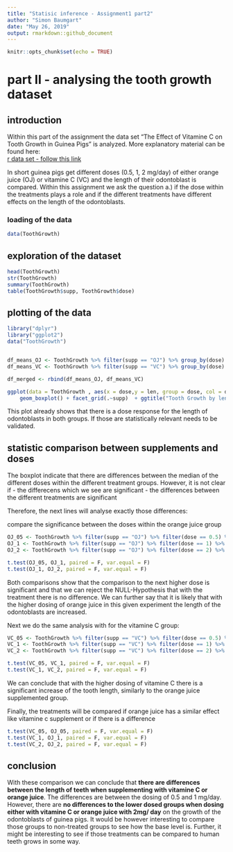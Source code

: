 ```yaml
---
title: "Statisic inference - Assignment1 part2"
author: "Simon Baumgart"
date: "May 26, 2019"
output: rmarkdown::github_document
---
```


```r
knitr::opts_chunk$set(echo = TRUE)
```
# part II - analysing the tooth growth dataset 

## introduction
Within this part of the assignment the data set "The Effect of Vitamine C on Tooth Growth in Guinea Pigs" is analyzed. More explanatory material can be found here:  
[r data set - follow this link](https://stat.ethz.ch/R-manual/R-devel/library/datasets/html/ToothGrowth.html)

In short guinea pigs get different doses (0.5, 1, 2 mg/day) of either orange juice (OJ) or vitamine C (VC) and the length of their odontoblast is compared. Within this assignment we ask the question a.) if the dose within the treatments plays a role and if the different treatments have different effects on the length of the odontoblasts. 

### loading of the data
```r
data(ToothGrowth)
```

## exploration of the dataset
```r
head(ToothGrowth)
str(ToothGrowth)
summary(ToothGrowth)
table(ToothGrowth$supp, ToothGrowth$dose)
``` 

## plotting of the data
```r
library("dplyr")
library("ggplot2")
data("ToothGrowth")


df_means_OJ <- ToothGrowth %>% filter(supp == "OJ") %>% group_by(dose) %>% summarise(value=mean(len)) %>% mutate(supp = "OJ")
df_means_VC <- ToothGrowth %>% filter(supp == "VC") %>% group_by(dose) %>% summarise(value=mean(len)) %>% mutate(supp ="VC")

df_merged <- rbind(df_means_OJ, df_means_VC)

ggplot(data = ToothGrowth , aes(x = dose,y = len, group = dose, col = dose)) + 
    geom_boxplot() + facet_grid(.~supp)  + ggtitle("Tooth Growth by length, supplement and dose") +  xlab("Dose (mg/day)") + ylab("Length")
```
  
This plot already shows that there is a dose response for the length of odontoblasts in both groups. If those are statistically relevant needs to be validated.

## statistic comparison between supplements and doses

The boxplot indicate that there are differences between the median of the different doses within the different treatment groups. However, it is not clear if 
    - the differecens which we see are significant 
    - the differences between the different treatments are significant

Therefore, the next lines will analyse exactly those differences:

compare the significance between the doses within the orange juice group
```r
OJ_05 <- ToothGrowth %>% filter(supp == "OJ") %>% filter(dose == 0.5) %>% select(len)
OJ_1 <- ToothGrowth %>% filter(supp == "OJ") %>% filter(dose == 1) %>% select(len)
OJ_2 <- ToothGrowth %>% filter(supp == "OJ") %>% filter(dose == 2) %>% select(len)
```

```r
t.test(OJ_05, OJ_1, paired = F, var.equal = F)
t.test(OJ_1, OJ_2, paired = F, var.equal = F)
```
Both comparisons show that the comparison to the next higher dose is significant and that we can reject the NULL-Hypothesis that with the treatment there is no difference. We can further say that it is likely that with the higher dosing of orange juice in this given experiment the length of the odontoblasts are increased.

Next we do the same analysis with for the vitamine C group:
```r
VC_05 <- ToothGrowth %>% filter(supp == "VC") %>% filter(dose == 0.5) %>% select(len)
VC_1 <- ToothGrowth %>% filter(supp == "VC") %>% filter(dose == 1) %>% select(len)
VC_2 <- ToothGrowth %>% filter(supp == "VC") %>% filter(dose == 2) %>% select(len)
```

```r
t.test(VC_05, VC_1, paired = F, var.equal = F)
t.test(VC_1, VC_2, paired = F, var.equal = F)
```
We can conclude that with the higher dosing of vitamine C there is a significant increase of the tooth length, similarly to the orange juice supplemented group.

Finally, the treatments will be compared if orange juice has a similar effect like vitamine c supplement or if there is a difference

```r
t.test(VC_05, OJ_05, paired = F, var.equal = F)
t.test(VC_1, OJ_1, paired = F, var.equal = F)
t.test(VC_2, OJ_2, paired = F, var.equal = F)

``` 
## conclusion
With these comparison we can conclude that __there are differences between the length of teeth when supplementing with vitamine C or orange juice__. The differences are between the dosing of 0.5 and 1 mg/day. However, there are __no differences to the lower dosed groups when dosing either with vitamine C or orange juice with 2mg/ day__ on the growth of the odontoblasts of guinea pigs.
It would be however interesting to compare those groups to non-treated groups to see how the base level is. Further, it might be interesting to see if those treatments can be compared to human teeth grows in some way.

